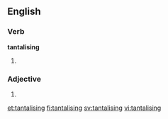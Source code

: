 ==English==

===Verb===
'''tantalising'''

# {{alternative spelling of|tantalizing|lang=en}}

===Adjective===
{{en-adj}}

# {{alternative spelling of|tantalizing|lang=en}}

[[et:tantalising]]
[[fi:tantalising]]
[[sv:tantalising]]
[[vi:tantalising]]